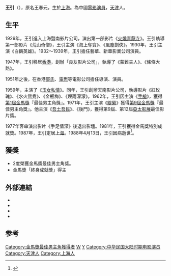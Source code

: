 {{藝人
|姓名     = 王引
|類型     = 男演員
|圖片     = Replace this image male.svg
|圖片尺寸 = 
|圖片簡介 = 
|本名     = 王春元
|英文名   = 
|綽號     = 
|羅馬拼音 = Wang Yin
|國籍     = {{BHKG}}
|出生日期 = {{birth date|1911|6|25}}
|出生地點 = {{QING|江蘇省}}[[松江府|松江府]][[上海縣|上海縣]]
|逝世日期 = {{death date and age|1988|4|13|1911|6|25}}
|逝世地點 = {{CHN}}[[上海市|上海市]]
|職業     = [[演員|演員]]
|語言     = [[普通話|国語]]、[[粵語|粵語]]
|教育程度 = 
|宗教信仰 = 
|配偶     = {{marriage|[[袁美云|袁美云]]|1938|April 13, 1988|reason=survived}}
|兒女     = 女兒：袁小雲（約{{age|1940|0|0}}歲）
|父母     = 
|音樂類型 = 
|演奏樂器 = 
|出身地   = 
|出道作   = 
|出道日期 = 
|代表作   = 
|活躍年代 = 1929年至1977年
|唱片公司 = 
|經紀公司 = 
|網站     = 
|獎項     = 
|IMDb     = 0409149
|音樂專輯 = 
|電影     = 
|電視劇   = 
|awards  =  {{Awards|[[金馬獎|金馬獎]]最佳男主角|1962年|手槍|||1971年|緹縈}}
{{Awards|[[金馬獎|金馬獎]]終身成就獎|1981年|}}
}}
'''王引'''（{{bd|1911年|6月25日|1988年|4月13日|catIdx=W王}}），原名王春元，生於[[上海|上海]]。為中國[[電影|電影]][[演員|演員]]，[[天津|天津]]人。

==生平==
1929年，王引進入上海暨南影片公司，演出第一部影片《[[火燒青龍寺|火燒青龍寺]]》。王引執導第一部影片《荒山奇僧》，王引主演《海上奪寶》、《風塵劍俠》。1930年，王引主演《白鵝英雄》。1932～1939年，王引擔任藝華、新華影業公司演員。

1947年，王引移居[[香港|香港]]，創辦「良友影片公司」，執導了《蒙難夫人》、《條條大路》。

1951年之後，在香港[[邵氏|邵氏]]、[[電懋|電懋]]等電影公司擔任導演、演員。

1959年，主演了《[[玉女私情|玉女私情]]》。同年，王引創辦天南影片公司，執導影片《紅玫瑰》、《水火鴛鴦》、《金瓶梅》、《煙雨濛濛》。1962年，王引因主演《[[手槍|手槍]]》，獲得[[第1屆金馬獎|第1屆金馬獎]]『最佳男主角獎』。1971年，王引主演《[[緹縈|緹縈]]》獲得[[第9屆金馬獎|第9屆金馬獎]]『最佳男主角獎』。他主演《[[吾土吾民|吾土吾民]]》、《後門》，獲得第9屆、第12屆[[亞太影展|亞太影展]]最佳影片獎。

1977年客串演出影片《手足情深》後退出影壇。1981年，王引獲得金馬獎特別成就獎。1987年，王引定居[[上海|上海]]。1988年4月13日，王引因病逝世<ref>{{Cite book|title=中华民国史大辞典|last=张宪文等主编|first=|publisher=南京：江苏古籍出版社|year=2001.08|isbn=7-80643-456-9|location=|pages=151}}</ref>。

==獲獎==
*2度榮獲金馬獎最佳男主角獎。
*金馬獎「終身成就獎」得主


==外部連結==
* {{imdb name|0409149}}{{en}}
* {{hkmdb name|689}}
* {{douban people}}
* {{Mtime people|1143810}}

== 参考 ==
{{reflist}}


{{金馬獎最佳男主角|第1·9屆}}



[[Category:金馬獎最佳男主角獲得者|Category:金馬獎最佳男主角獲得者]]
[[Category:臺灣電影男演員|W]]
[[Category:王姓|Y]]
[[Category:中华民国大陆时期电影演员|Category:中华民国大陆时期电影演员]]
[[Category:天津人|Category:天津人]]
[[Category:上海人|Category:上海人]]